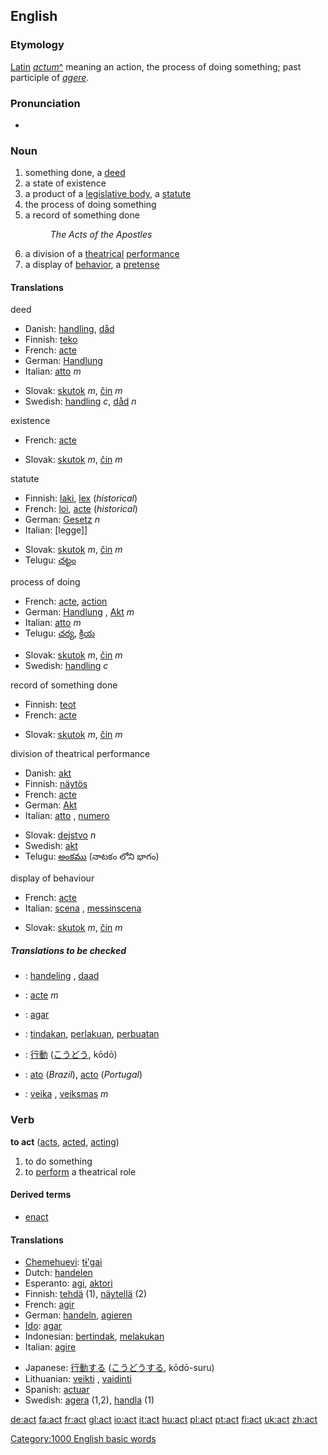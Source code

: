 {{Wikipedia}}
==English==

===Etymology===
[[Latin]] ''[[actum]]''[[:la:actum|^]] meaning an action, the process of doing something; past participle of ''[[agere]]''.

===Pronunciation===
*{{audio|en-us-act.ogg|Audio (US)}}

===Noun===
{{en-noun-reg}}

# something done, a [[deed]]
# a state of existence
# a product of a [[legislative body]], a [[statute]]
# the process of doing something
# a record of something done
#: ''The Acts of the Apostles''
# a division of a [[theatrical]] [[performance]]
# a display of [[behavior]], a [[pretense]]

====Translations====
;deed
{{top}}
*Danish: [[handling]], [[dåd]]
*Finnish: [[teko]]
*French: [[acte]]
*German: [[Handlung]] {{f}}
*Italian: [[atto]] ''m''
{{mid}}
*Slovak: [[skutok]] ''m'', [[čin]] ''m''
*Swedish: [[handling]] ''c'', [[dåd]] ''n''
{{bottom}}

;existence
{{top}}
*French: [[acte]]
{{mid}}
*Slovak: [[skutok]] ''m'', [[čin]] ''m''
{{bottom}}

;statute
{{top}}
*Finnish: [[laki]], [[lex]] (''historical'')
*French: [[loi]], [[acte]] (''historical'')
*German: [[Gesetz]] ''n''
*Italian: [legge]] {{f}}
{{mid}}
*Slovak: [[skutok]] ''m'', [[čin]] ''m''
*Telugu: [[చట్టం]]
{{bottom}}

;process of doing
{{top}}
*French: [[acte]], [[action]]
*German: [[Handlung]] {{f}}, [[Akt#German|Akt]] ''m''
*Italian: [[atto]] ''m''
*Telugu: [[చర్య]], [[క్రియ]]
{{mid}}
*Slovak: [[skutok]] ''m'', [[čin]] ''m''
*Swedish: [[handling]] ''c''
{{bottom}}

;record of something done
{{top}}
*Finnish: [[teot]]
*French: [[acte]]
{{mid}}
*Slovak: [[skutok]] ''m'', [[čin]] ''m''
{{bottom}}

;division of theatrical performance
{{top}}
*Danish: [[akt]]
*Finnish: [[näytös]]
*French: [[acte]]
*German: [[Akt#German|Akt]]
*Italian: [[atto]] {{m}}, [[numero]] {{m}}
{{mid}}
*Slovak: [[dejstvo]] ''n''
*Swedish: [[akt#Swedish|akt]]
*Telugu: [[అంకము]] (నాటకం లోని భాగం)
{{bottom}}

;display of behaviour
{{top}}
*French: [[acte]]
*Italian: [[scena]] {{f}}, [[messinscena]] {{f}}
{{mid}}
*Slovak: [[skutok]] ''m'', [[čin]] ''m''
{{bottom}}

=====Translations to be checked=====
{{checktrans}}

*{{ttbc|Dutch}}: [[handeling]] {{f}}, [[daad]]
*{{ttbc|French}}: [[acte]] ''m''
*{{ttbc|Ido}}: [[agar]]
*{{ttbc|Indonesian}}: [[tindak|tindakan]], [[laku|perlakuan]], [[buat|perbuatan]]
*{{ttbc|Japanese}}: [[行動]] ([[こうどう]], kōdō)
*{{ttbc|Portuguese}}: [[ato]] (''Brazil''), [[acto]] (''Portugal'')
*{{ttbc|Lithuanian}}: [[veika]] {{f}}, [[veiksmas]] ''m''

===Verb===
'''to act''' ([[acts]], [[acted]], [[acting]])

# to do something
# to [[perform]] a theatrical role

====Derived terms====
* [[enact]]

====Translations====
{{top}}
*[[Chemehuevi]]: [[tɨ'gai]]
*Dutch: [[handelen]]
*Esperanto: [[agi]], [[aktori]]
*Finnish: [[tehdä]] (1), [[näytellä]] (2)
*French: [[agir]]
*German: [[handeln]], [[agieren]]
*[[Ido]]: [[agar]]
*Indonesian: [[tindak|bertindak]], [[laku|melakukan]]
*Italian: [[agire]]

{{mid}}
*Japanese: [[行動]]する ([[こうどう]]する, kōdō-suru)
*Lithuanian: [[veikti]] {{f}}, [[vaidinti]]
*Spanish: [[actuar]]
*Swedish: [[agera]] (1,2), [[handla]] (1)
{{bottom}}


[[Category:1000 English basic words]]

[[de:act]]
[[fa:act]]
[[fr:act]]
[[gl:act]]
[[io:act]]
[[it:act]]
[[hu:act]]
[[pl:act]]
[[pt:act]]
[[fi:act]]
[[uk:act]]
[[zh:act]]